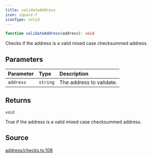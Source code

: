 ```yaml
---
title: validateAddress
icon: square-f
iconType: solid
---
```


```ts
function validateAddress(address): void
```

Checks if the address is a valid mixed case checksummed address.

## Parameters

| Parameter | Type | Description |
| :------ | :------ | :------ |
| `address` | `string` | The address to validate. |

## Returns

`void`

True if the address is a valid mixed case checksummed address.

## Source

[address/checks.ts:108](https://github.com/dominant-strategies/quais.js/blob/265429340b9a59debf8c98d9d1d84e14225d65d8/src/address/checks.ts#L108)
